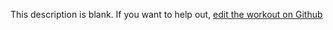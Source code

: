 
  This description is blank. If you want to help out, [edit the workout on Github](https://www.github.com/LiftArcade/exercises/blob/main/exercises/barbell-standing-calf-raise-description.mdx)